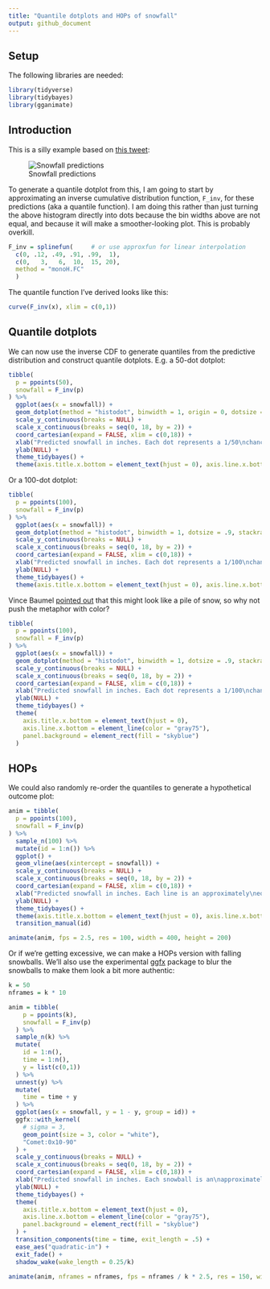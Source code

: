 ```yaml
---
title: "Quantile dotplots and HOPs of snowfall"
output: github_document
---
```


## Setup

The following libraries are needed:

```r
library(tidyverse)
library(tidybayes)
library(gganimate)
```


## Introduction

This is a silly example based on [this tweet](https://twitter.com/quantum_relic/status/1095053598155784192):

![Snowfall predictions](snowfall.png)

To generate a quantile dotplot from this, I am going to start by approximating an inverse cumulative distribution function, `F_inv`, for these predictions (aka a quantile function). I am doing this rather than just turning the above histogram directly into dots because the bin widths above are not equal, and because it will make a smoother-looking plot. This is probably overkill.

```r
F_inv = splinefun(     # or use approxfun for linear interpolation
  c(0, .12, .49, .91, .99,  1),
  c(0,   3,   6,  10,  15, 20),
  method = "monoH.FC"
  )
```

The quantile function I've derived looks like this:

```r
curve(F_inv(x), xlim = c(0,1))
```

## Quantile dotplots

We can now use the inverse CDF to generate quantiles from the predictive distribution and construct quantile dotplots. E.g. a 50-dot dotplot:

```r
tibble(
  p = ppoints(50),
  snowfall = F_inv(p)
) %>%
  ggplot(aes(x = snowfall)) +
  geom_dotplot(method = "histodot", binwidth = 1, origin = 0, dotsize = .96, stackratio = 1.03) +
  scale_y_continuous(breaks = NULL) +
  scale_x_continuous(breaks = seq(0, 18, by = 2)) +
  coord_cartesian(expand = FALSE, xlim = c(0,18)) +
  xlab("Predicted snowfall in inches. Each dot represents a 1/50\nchance of that level of snowfall.") +
  ylab(NULL) +
  theme_tidybayes() +
  theme(axis.title.x.bottom = element_text(hjust = 0), axis.line.x.bottom = element_line(color = "gray75"))
```

Or a 100-dot dotplot:

```r
tibble(
  p = ppoints(100),
  snowfall = F_inv(p)
) %>%
  ggplot(aes(x = snowfall)) +
  geom_dotplot(method = "histodot", binwidth = 1, dotsize = .9, stackratio = 1.05, origin = 0) +
  scale_y_continuous(breaks = NULL) +
  scale_x_continuous(breaks = seq(0, 18, by = 2)) +
  coord_cartesian(expand = FALSE, xlim = c(0,18)) +
  xlab("Predicted snowfall in inches. Each dot represents a 1/100\nchance of that level of snowfall.") +
  ylab(NULL) +
  theme_tidybayes() +
  theme(axis.title.x.bottom = element_text(hjust = 0), axis.line.x.bottom = element_line(color = "gray75"))
```

Vince Baumel [pointed out](https://twitter.com/quantum_relic/status/1095132365800853504) that this might look like a pile of snow, so why not push the metaphor with color?

```r
tibble(
  p = ppoints(100),
  snowfall = F_inv(p)
) %>%
  ggplot(aes(x = snowfall)) +
  geom_dotplot(method = "histodot", binwidth = 1, dotsize = .9, stackratio = 1.05, origin = 0, fill = "white", color = NA) +
  scale_y_continuous(breaks = NULL) +
  scale_x_continuous(breaks = seq(0, 18, by = 2)) +
  coord_cartesian(expand = FALSE, xlim = c(0,18)) +
  xlab("Predicted snowfall in inches. Each dot represents a 1/100\nchance of that level of snowfall.") +
  ylab(NULL) +
  theme_tidybayes() +
  theme(
    axis.title.x.bottom = element_text(hjust = 0), 
    axis.line.x.bottom = element_line(color = "gray75"),
    panel.background = element_rect(fill = "skyblue")
  )
```

## HOPs

We could also randomly re-order the quantiles to generate a hypothetical outcome plot:

```r
anim = tibble(
  p = ppoints(100),
  snowfall = F_inv(p)
) %>%
  sample_n(100) %>%
  mutate(id = 1:n()) %>%
  ggplot() +
  geom_vline(aes(xintercept = snowfall)) +
  scale_y_continuous(breaks = NULL) +
  scale_x_continuous(breaks = seq(0, 18, by = 2)) +
  coord_cartesian(expand = FALSE, xlim = c(0,18)) +
  xlab("Predicted snowfall in inches. Each line is an approximately\nequally likely predicted outcome.") +
  ylab(NULL) +
  theme_tidybayes() +
  theme(axis.title.x.bottom = element_text(hjust = 0), axis.line.x.bottom = element_line(color = "gray75")) +
  transition_manual(id)

animate(anim, fps = 2.5, res = 100, width = 400, height = 200)
```

Or if we're getting excessive, we can make a HOPs version with falling snowballs. We'll also
use the experimental [ggfx](https://ggfx.data-imaginist.com/) package to blur the snowballs
to make them look a bit more authentic:

```r
k = 50
nframes = k * 10

anim = tibble(
    p = ppoints(k),
    snowfall = F_inv(p)
  ) %>%
  sample_n(k) %>%
  mutate(
    id = 1:n(),
    time = 1:n(),
    y = list(c(0,1))
  ) %>%
  unnest(y) %>%
  mutate(
    time = time + y
  ) %>%
  ggplot(aes(x = snowfall, y = 1 - y, group = id)) +
  ggfx::with_kernel(
    # sigma = 3,
    geom_point(size = 3, color = "white"),
    "Comet:0x10-90"
  ) +
  scale_y_continuous(breaks = NULL) +
  scale_x_continuous(breaks = seq(0, 18, by = 2)) +
  coord_cartesian(expand = FALSE, xlim = c(0,18)) +
  xlab("Predicted snowfall in inches. Each snowball is an\napproximately equally likely predicted outcome.") +
  ylab(NULL) +
  theme_tidybayes() +
  theme(
    axis.title.x.bottom = element_text(hjust = 0), 
    axis.line.x.bottom = element_line(color = "gray75"),
    panel.background = element_rect(fill = "skyblue")
  ) +
  transition_components(time = time, exit_length = .5) +
  ease_aes("quadratic-in") +
  exit_fade() +
  shadow_wake(wake_length = 0.25/k)

animate(anim, nframes = nframes, fps = nframes / k * 2.5, res = 150, width = 600, height = 300)
```
